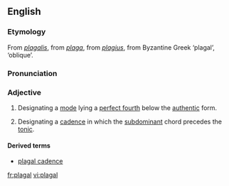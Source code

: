 ==English==
===Etymology===
From {{LL.}} ''[[plagalis]]'', from {{L.}} ''[[plaga]]'', from ''[[plagius]]'', from Byzantine Greek '''{{polytonic|[[πλάγιος]]}}''' ‘plagal’, {{AGr.}} '''{{polytonic|[[πλάγιος]]}}''' ‘oblique’.

===Pronunciation===
{{IPA|/ˈpleɪgəl/}}

===Adjective===
{{en-adj}}

# {{music}} Designating a [[mode]] lying a [[perfect fourth]] below the [[authentic]] form.
# {{music}} Designating a [[cadence]] in which the [[subdominant]] chord precedes the [[tonic]].

====Derived terms====
*[[plagal cadence]]

[[fr:plagal]]
[[vi:plagal]]